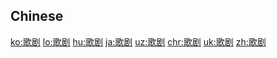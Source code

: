 {{also|歌劇}}
==Chinese==
{{zh-see|歌劇}}

[[ko:歌剧]]
[[lo:歌剧]]
[[hu:歌剧]]
[[ja:歌剧]]
[[uz:歌剧]]
[[chr:歌剧]]
[[uk:歌剧]]
[[zh:歌剧]]